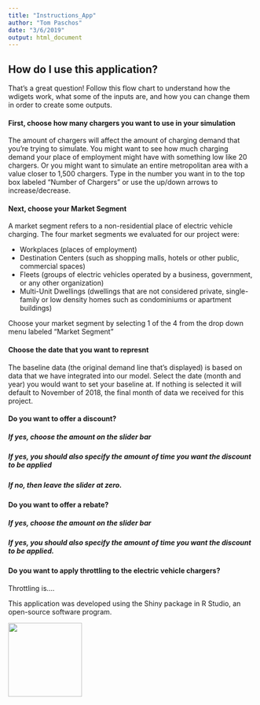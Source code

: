 ```yaml
---
title: "Instructions_App"
author: "Tom Paschos"
date: "3/6/2019"
output: html_document
---
```


## How do I use this application?

That's a great question!  Follow this flow chart to understand how the wdigets work, what some of the inputs are, and how you can change them in order to create some outputs.

#### First, choose **how many chargers** you want to use in your simulation

The amount of chargers will affect the amount of charging demand that you're trying to simulate.  You might want to see how much charging demand your place of employment might have with something low like 20 chargers.  Or you might want to simulate an entire metropolitan area with a value closer to 1,500 chargers.  Type in the number you want in to the top box labeled "Number of Chargers" or use the up/down arrows to increase/decrease.


#### Next, choose your **Market Segment**

A market segment refers to a non-residential place of electric vehicle charging.  The four market segments we evaluated for our project were:

- Workplaces (places of employment)
- Destination Centers (such as shopping malls, hotels or other public, commercial spaces)
- Fleets (groups of electric vehicles operated by a business, government, or any other organization)
- Multi-Unit Dwellings (dwellings that are not considered private, single-family or low density homes such as condominiums or apartment buildings)

Choose your market segment by selecting 1 of the 4 from the drop down menu labeled "Market Segment"


#### Choose the **date** that you want to represnt

The baseline data (the original demand line that's displayed) is based on data that we have integrated into our model.  Select the date (month and year) you would want to set your baseline at.  If nothing is selected it will default to November of 2018, the final month of data we received for this project.

#### Do you want to offer a discount?

##### If **yes**, *choose the amount* on the slider bar
##### If **yes**, you should also specify the **amount of time** you want the discount to be applied

##### If **no**, then leave the slider at zero.


#### Do you want to offer a rebate?

##### If **yes**, **choose the amount** on the slider bar
##### If **yes**, you should also specify the **amount of time** you want the discount to be applied.


#### Do you want to apply **throttling** to the electric vehicle chargers?

Throttling is....







This application was developed using the Shiny package in R Studio, an open-source software program.

<img src="RStudio_Shiny.png" width="150">




